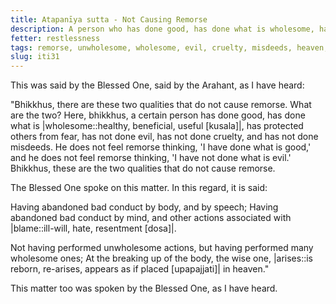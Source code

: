 ```yaml
---
title: Atapanīya sutta - Not Causing Remorse
description: A person who has done good, has done what is wholesome, has protected others from fear, has not done evil, has not done cruelty, and has not done misdeeds, does not feel remorse.
fetter: restlessness
tags: remorse, unwholesome, wholesome, evil, cruelty, misdeeds, heaven, iti, iti28-49
slug: iti31
---
```


This was said by the Blessed One, said by the Arahant, as I have heard:

"Bhikkhus, there are these two qualities that do not cause remorse. What are the two? Here, bhikkhus, a certain person has done good, has done what is |wholesome::healthy, beneficial, useful [kusala]|, has protected others from fear, has not done evil, has not done cruelty, and has not done misdeeds. He does not feel remorse thinking, 'I have done what is good,' and he does not feel remorse thinking, 'I have not done what is evil.' Bhikkhus, these are the two qualities that do not cause remorse.

The Blessed One spoke on this matter. In this regard, it is said:

Having abandoned bad conduct by body,
and by speech;
Having abandoned bad conduct by mind,
and other actions associated with |blame::ill-will, hate, resentment [dosa]|.

Not having performed unwholesome actions,
but having performed many wholesome ones;
At the breaking up of the body, the wise one,
|arises::is reborn, re-arises, appears as if placed [upapajjati]| in heaven."

This matter too was spoken by the Blessed One, as I have heard.